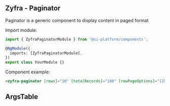 
## Zyfra - Paginator

<Subtitle>Paginator is a generic component to display content in paged format</Subtitle>

Import module:

```typescript
import { ZyfraPaginatorModule } from '@ui-platform/components';

@NgModule({
  imports: [ZyfraPaginatorModule],
})
export class YourModule {}
```

Component example:

```html
<zyfra-paginator [rows]="10" [totalRecords]="100" [rowPageOptions]="[25, 50, 75, 100]"></zyfra-paginator>
```

## ArgsTable

<ArgsTable of={ZyfraPaginatorComponent} />
